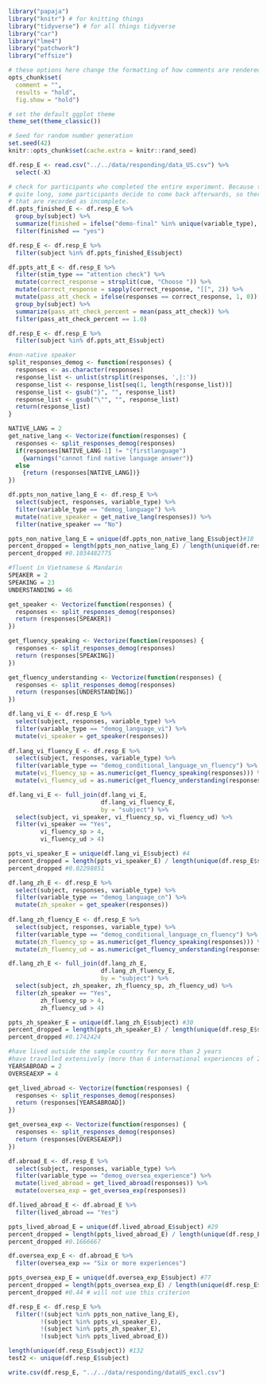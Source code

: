 
```r
library("papaja")
library("knitr") # for knitting things
library("tidyverse") # for all things tidyverse
library("car")
library("lme4")
library("patchwork")
library("effsize")

# these options here change the formatting of how comments are rendered
opts_chunk$set(
  comment = "",
  results = "hold",
  fig.show = "hold")

# set the default ggplot theme 
theme_set(theme_classic())

```

```r
# Seed for random number generation
set.seed(42)
knitr::opts_chunk$set(cache.extra = knitr::rand_seed)
```

```r
df.resp_E <- read.csv("../../data/responding/data_US.csv") %>%
  select(-X)

# check for participants who completed the entire experiment. Because the experiment is
# quite long, some participants decide to come back afterwards, so there are a few files
# that are recorded as incomplete. 
df.ppts_finished_E <- df.resp_E %>% 
  group_by(subject) %>%
  summarize(finished = ifelse("demo-final" %in% unique(variable_type), "yes", "no")) %>%
  filter(finished == "yes")

df.resp_E <- df.resp_E %>%
  filter(subject %in% df.ppts_finished_E$subject) 

df.ppts_att_E <- df.resp_E %>%
  filter(stim_type == "attention check") %>%
  mutate(correct_response = strsplit(cue, "Choose ")) %>%
  mutate(correct_response = sapply(correct_response, "[[", 2)) %>%
  mutate(pass_att_check = ifelse(responses == correct_response, 1, 0)) %>%
  group_by(subject) %>%
  summarize(pass_att_check_percent = mean(pass_att_check)) %>%
  filter(pass_att_check_percent == 1.0)

df.resp_E <- df.resp_E %>%
  filter(subject %in% df.ppts_att_E$subject) 
```


```r
#non-native speaker
split_responses_demog <- function(responses) {
  responses <- as.character(responses)
  response_list <- unlist(strsplit(responses, ',|:'))
  response_list <- response_list[seq(1, length(response_list))]
  response_list <- gsub("}", "", response_list)
  response_list <- gsub("\"", "", response_list)
  return(response_list)
}

NATIVE_LANG = 2
get_native_lang <- Vectorize(function(responses) {
  responses <- split_responses_demog(responses)
  if(responses[NATIVE_LANG-1] != "{firstlanguage") 
    {warnings("cannot find native language answer")}
  else
    {return (responses[NATIVE_LANG])}
})

df.ppts_non_native_lang_E <- df.resp_E %>%
  select(subject, responses, variable_type) %>%
  filter(variable_type == "demog_language") %>%
  mutate(native_speaker = get_native_lang(responses)) %>%
  filter(native_speaker == "No")

ppts_non_native_lang_E = unique(df.ppts_non_native_lang_E$subject)#18
percent_dropped = length(ppts_non_native_lang_E) / length(unique(df.resp_E$subject))
percent_dropped #0.1034482775

#fluent in Vietnamese & Mandarin
SPEAKER = 2
SPEAKING = 23
UNDERSTANDING = 46

get_speaker <- Vectorize(function(responses) {
  responses <- split_responses_demog(responses)
  return (responses[SPEAKER])
})

get_fluency_speaking <- Vectorize(function(responses) {
  responses <- split_responses_demog(responses)
  return (responses[SPEAKING])
})

get_fluency_understanding <- Vectorize(function(responses) {
  responses <- split_responses_demog(responses)
  return (responses[UNDERSTANDING])
})

df.lang_vi_E <- df.resp_E %>%
  select(subject, responses, variable_type) %>%
  filter(variable_type == "demog_language_vi") %>%
  mutate(vi_speaker = get_speaker(responses))
  
df.lang_vi_fluency_E <- df.resp_E %>%
  select(subject, responses, variable_type) %>%
  filter(variable_type == "demog_conditional_language_vn_fluency") %>%
  mutate(vi_fluency_sp = as.numeric(get_fluency_speaking(responses))) %>%
  mutate(vi_fluency_ud = as.numeric(get_fluency_understanding(responses)))

df.lang_vi_E <- full_join(df.lang_vi_E, 
                          df.lang_vi_fluency_E, 
                          by = "subject") %>%
  select(subject, vi_speaker, vi_fluency_sp, vi_fluency_ud) %>%
  filter(vi_speaker == "Yes",
         vi_fluency_sp > 4, 
         vi_fluency_ud > 4)

ppts_vi_speaker_E = unique(df.lang_vi_E$subject) #4
percent_dropped = length(ppts_vi_speaker_E) / length(unique(df.resp_E$subject))
percent_dropped #0.02298851

df.lang_zh_E <- df.resp_E %>%
  select(subject, responses, variable_type) %>%
  filter(variable_type == "demog_language_cn") %>%
  mutate(zh_speaker = get_speaker(responses))
  
df.lang_zh_fluency_E <- df.resp_E %>%
  select(subject, responses, variable_type) %>%
  filter(variable_type == "demog_conditional_language_cn_fluency") %>%
  mutate(zh_fluency_sp = as.numeric(get_fluency_speaking(responses))) %>%
  mutate(zh_fluency_ud = as.numeric(get_fluency_understanding(responses)))

df.lang_zh_E <- full_join(df.lang_zh_E, 
                          df.lang_zh_fluency_E, 
                          by = "subject") %>%
  select(subject, zh_speaker, zh_fluency_sp, zh_fluency_ud) %>%
  filter(zh_speaker == "Yes",
         zh_fluency_sp > 4, 
         zh_fluency_ud > 4)

ppts_zh_speaker_E = unique(df.lang_zh_E$subject) #30
percent_dropped = length(ppts_zh_speaker_E) / length(unique(df.resp_E$subject))
percent_dropped #0.1742424

#have lived outside the sample country for more than 2 years
#have travelled extensively (more than 6 international experiences of 2 days or longer) 
YEARSABROAD = 2
OVERSEAEXP = 4

get_lived_abroad <- Vectorize(function(responses) {
  responses <- split_responses_demog(responses)
  return (responses[YEARSABROAD])
})

get_oversea_exp <- Vectorize(function(responses) {
  responses <- split_responses_demog(responses)
  return (responses[OVERSEAEXP])
})

df.abroad_E <- df.resp_E %>%
  select(subject, responses, variable_type) %>%
  filter(variable_type == "demog_oversea_experience") %>%
  mutate(lived_abroad = get_lived_abroad(responses)) %>%
  mutate(oversea_exp = get_oversea_exp(responses))

df.lived_abroad_E <- df.abroad_E %>%
  filter(lived_abroad == "Yes")

ppts_lived_abroad_E = unique(df.lived_abroad_E$subject) #29
percent_dropped = length(ppts_lived_abroad_E) / length(unique(df.resp_E$subject))
percent_dropped #0.1666667

df.oversea_exp_E <- df.abroad_E %>%
  filter(oversea_exp == "Six or more experiences")

ppts_oversea_exp_E = unique(df.oversea_exp_E$subject) #77
percent_dropped = length(ppts_oversea_exp_E) / length(unique(df.resp_E$subject))
percent_dropped #0.44 # will not use this criterion

df.resp_E <- df.resp_E %>%
  filter(!(subject %in% ppts_non_native_lang_E),
         !(subject %in% ppts_vi_speaker_E), 
         !(subject %in% ppts_zh_speaker_E),
         !(subject %in% ppts_lived_abroad_E))

length(unique(df.resp_E$subject)) #132
test2 <- unique(df.resp_E$subject)
```

```r
write.csv(df.resp_E, "../../data/responding/dataUS_excl.csv")
```

